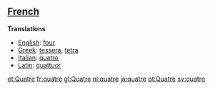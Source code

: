 ==[[French]]==

'''Translations'''

*[[English]]: [[four]]
*[[Greek]]: [[tessera]], [[tetra]]
*[[Italian]]: [[quatro]]
*[[Latin]]: [[quattuor]]

[[et:Quatre]]
[[fr:quatre]]
[[gl:Quatre]]
[[nl:quatre]]
[[ja:quatre]]
[[pt:Quatre]]
[[sv:quatre]]